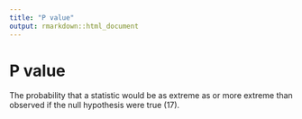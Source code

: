 ```yaml
---
title: "P value"
output: rmarkdown::html_document
---
```


# P value

The probability that a statistic would be as  extreme as or more extreme than observed  if the null hypothesis were true (17).
